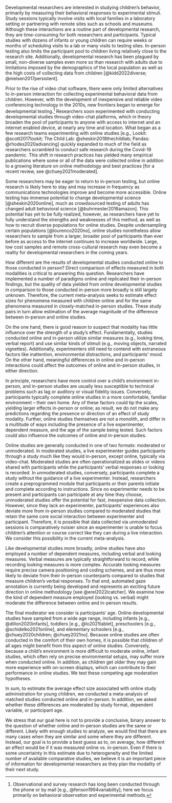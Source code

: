 Developmental researchers are interested in studying children’s behavior, primarily by measuring their behavioral responses to experimental stimuli. Study sessions typically involve visits with local families in a laboratory setting or partnering with remote sites such as schools and museums. Although these interactions are a routine part of developmental research, they are time-consuming for both researchers and participants. Typical studies with dozens of infants or young children can require weeks or months of scheduling visits to a lab or many visits to testing sites. In-person testing also limits the participant pool to children living relatively close to the research site. Additionally, developmental research has been plagued by small, non-diverse samples even more so than research with adults due to limitations imposed by the demographics of the local population as well as the high costs of collecting data from children [@kidd2022diverse; @nielsen2017persistent]. 

Prior to the rise of video chat software, there were only limited alternatives to in-person interaction for collecting experimental behavioral data from children. However, with the development of inexpensive and reliable video conferencing technology in the 2010s, new frontiers began to emerge for developmental testing.^[Observational and survey research has long been conducted through the phone or by mail [e.g., @fenson1994variability]; here we focus primarily on behavioral observation and experimental methods.] Researchers soon experimented with conducting developmental studies through video-chat platforms, which in theory broaden the pool of participants to anyone with access to internet and an internet enabled device, at nearly any time and location. What began as a few research teams experimenting with online studies [e.g., Lookit: @scott2017lookit; The Child Lab: @sheskin2018thechildlab; Pandas: @rhodes2020advancing] quickly expanded to much of the field as researchers scrambled to conduct safe research during the Covid-19 pandemic. This shift in research practices has yielded many empirical publications where some or all of the data were collected online in addition to a growing literature on online methodology and best practices [for a recent review, see @chuey2021moderated]. 

Some researchers may be eager to return to in-person testing, but online research is likely here to stay and may increase in frequency as communications technologies improve and become more accessible. Online testing has immense potential to change developmental science [@sheskin2020online], much as crowdsourced testing of adults has changed adult behavioral science [@buhrmester2016amazon]. This potential has yet to be fully realized, however, as researchers have yet to fully understand the strengths and weaknesses of this method, as well as how to recruit diverse populations for online studies. Despite undersampling certain populations [@lourenco2020no], online studies nonetheless allow researchers to sample from a larger, broader pool of participants than ever before as access to the internet continues to increase worldwide. Large, low cost samples and remote cross-cultural research may even become a reality for developmental researchers in the coming years.

How different are the results of developmental studies conducted online to those conducted in person? Direct comparison of effects measured in both modalities is critical to answering this question. Researchers have implemented a number of paradigms online and replicated their in-person findings, but the quality of data yielded from online developmental studies in comparison to those conducted in-person more broadly is still largely unknown. Therefore, the current meta-analysis seeks to estimate effect sizes for phenomena measured with children online and for the same phenomena measured in closely-matched in-person studies. These study pairs in turn allow estimation of the average magnitude of the difference between in-person and online studies. 

On the one hand, there is good reason to suspect that modality has little influence over the strength of a study's effect. Fundamentally, studies conducted online and in-person utilize similar measures (e.g., looking time, verbal report) and use similar kinds of stimuli (e.g., moving objects, narrated vignettes). Additionally, experimenters still need to contend with extraneous factors like inattention, environmental distractions, and participants' mood. On the other hand, meaningful differences in online and in-person interactions could affect the outcomes of online and in-person studies, in either direction. 

In principle, researchers have more control over a child's environment in-person, and in-person studies are usually less susceptible to technical problems such as lag or auditory or visual fidelity issues. Conversely, participants typically complete online studies in a more comfortable, familiar environment -- their own home. Any of these factors could tip the scales, yielding larger effects in-person or online; as result, we do not make any predictions regarding the presence or direction of an effect of study modality. Further, online studies themselves are not a monolith, and differ in a multitude of ways including the presence of a live experimenter, dependent measure, and the age of the sample being tested. Such factors could also influence the outcomes of online and in-person studies.

Online studies are generally conducted in one of two formats: moderated or unmoderated. In moderated studies, a live experimenter guides participants through a study much like they would in-person, except online, typically via video-chat. Moderated studies are often operationalized as slides or videos shared with participants while the participants’ verbal responses or looking is recorded. In unmoderated studies, conversely, participants complete a study without the guidance of a live experimenter. Instead, researchers create a preprogrammed module that participants or their parents initiate and complete according to instructions. Since no experimenter needs to be present and participants can participate at any time they choose, unmoderated studies offer the potential for fast, inexpensive data collection. However, since they lack an experimenter, participants’ experiences also deviate more from in-person studies compared to moderated studies that retain the same core social interaction between experimenter and participant. Therefore, it is possible that data collected via unmoderated sessions is comparatively noisier since an experimenter is unable to focus children’s attention or course correct like they can during a live interaction. We consider this possibility in the current meta-analysis.

Like developmental studies more broadly, online studies have also employed a number of dependent measures, including verbal and looking measures. Verbal measures are typically straightforward to record, while recording looking measures is more complex. Accurate looking measures require precise camera positioning and coding schemes, and are thus more likely to deviate from their in-person counterparts compared to studies that measure children’s verbal responses. To that end, automated gaze annotation is currently being developed and represents an exciting future direction in online methodology [see @erel2022icatcher]. We examine how the kind of dependent measure employed (looking vs. verbal) might moderate the difference between online and in-person results.

The final moderator we consider is participants’ age. Online developmental studies have sampled from a wide age range, including infants [e.g., @dillon2020infants], toddlers [e.g., @lo2021tablet], preschoolers [e.g., @schidelko2021online], and elementary schoolers [e.g., @chuey2020children; @chuey2021no]. Because online studies are often conducted in the comfort of their own homes, it is possible that children of all ages might benefit from this aspect of online studies. Conversely, because a child’s environment is more difficult to moderate online, infant studies, which often rely on precise environmental setups, may suffer more when conducted online. In addition, as children get older they may gain more experience with on-screen displays, which can contribute to their performance in online studies. We test these competing age moderation hypotheses. 

In sum, to estimate the average effect size associated with online study administration for young children, we conducted a meta-analysis of matched studies conducted online and in-person. In addition, we asked whether these differences are moderated by study format, dependent variable, or participant age. 

We stress that our goal here is not to provide a conclusive, binary answer to the question of whether online and in-person studies are the same or different. Likely with enough studies to analyze, we would find that there are many cases when they are similar and some where they are different. Instead, our goal is to provide a best guess as to, on average, how different an effect would be if it was measured online vs. in-person. Even if there is some uncertainty in this estimate due to heterogeneity and the limited number of available comparative studies, we believe it is an important piece of information for developmental researchers as they plan the modality of their next study. 
